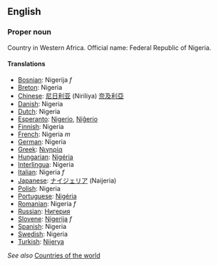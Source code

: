 ==English==

===Proper noun===

Country in Western Africa. Official name: Federal Republic of Nigeria.

====Translations====

*[[Bosnian]]: Nigerija ''f''
*[[Breton]]: Nigeria
*[[Chinese]]: [[尼日利亚]] (Niriliya) [[奈及利亞]]
*[[Danish]]: Nigeria
*[[Dutch]]: Nigeria
*[[Esperanto]]: [[Nigerio]], [[Niĝerio]]
*[[Finnish]]: Nigeria
*[[French]]: Nigeria ''m''
*[[German]]: Nigeria
*[[Greek]]: [[Νιγηρία]]
*[[Hungarian]]: [[Nigéria]]
*[[Interlingua]]: Nigeria
*[[Italian]]: Nigeria ''f''
*[[Japanese]]: [[ナイジェリア]] (Naijeria)
*[[Polish]]: Nigeria
*[[Portuguese]]: [[Nigéria]]
*[[Romanian]]: Nigeria ''f''
*[[Russian]]: [[Нигерия]]
*[[Slovene]]: [[Nigerija]] ''f''
*[[Spanish]]: Nigeria
*[[Swedish]]: Nigeria
*[[Turkish]]: [[Nijerya]]

''See also'' [[Countries of the world]]